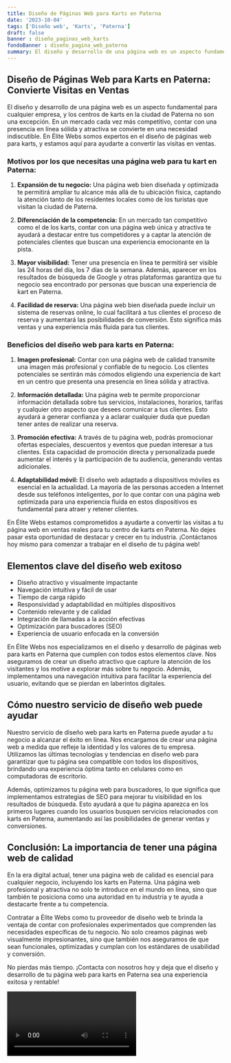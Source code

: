 ```yaml
---
title: Diseño de Páginas Web para Karts en Paterna
date: '2023-10-04'
tags: ['Diseño web', 'Karts', 'Paterna']
draft: false
banner : diseño_paginas_web_karts
fondoBanner : diseño_pagina_web_paterna
summary: El diseño y desarrollo de una página web es un aspecto fundamental para cualquier empresa, y los centros de karts en la ciudad de Paterna no son una excepción. En un mercado cada vez más competitivo, contar con una presencia en línea sólida y atractiva se convierte en una necesidad indiscutible. En Élite Webs somos expertos en el diseño de páginas web para karts, y estamos aquí para ayudarte a convertir las visitas en ventas.
---
```


## **Diseño de Páginas Web para Karts en Paterna: Convierte Visitas en Ventas**

El diseño y desarrollo de una página web es un aspecto fundamental para cualquier empresa, y los centros de karts en la ciudad de Paterna no son una excepción. En un mercado cada vez más competitivo, contar con una presencia en línea sólida y atractiva se convierte en una necesidad indiscutible. En Élite Webs somos expertos en el diseño de páginas web para karts, y estamos aquí para ayudarte a convertir las visitas en ventas.

### **Motivos por los que necesitas una página web para tu kart en Paterna:**

1. **Expansión de tu negocio:** Una página web bien diseñada y optimizada te permitirá ampliar tu alcance más allá de tu ubicación física, captando la atención tanto de los residentes locales como de los turistas que visitan la ciudad de Paterna.

2. **Diferenciación de la competencia:** En un mercado tan competitivo como el de los karts, contar con una página web única y atractiva te ayudará a destacar entre tus competidores y a captar la atención de potenciales clientes que buscan una experiencia emocionante en la pista.

3. **Mayor visibilidad:** Tener una presencia en línea te permitirá ser visible las 24 horas del día, los 7 días de la semana. Además, aparecer en los resultados de búsqueda de Google y otras plataformas garantiza que tu negocio sea encontrado por personas que buscan una experiencia de kart en Paterna.

4. **Facilidad de reserva:** Una página web bien diseñada puede incluir un sistema de reservas online, lo cual facilitará a tus clientes el proceso de reserva y aumentará las posibilidades de conversión. Esto significa más ventas y una experiencia más fluida para tus clientes.

### **Beneficios del diseño web para karts en Paterna:**

1. **Imagen profesional:** Contar con una página web de calidad transmite una imagen más profesional y confiable de tu negocio. Los clientes potenciales se sentirán más cómodos eligiendo una experiencia de kart en un centro que presenta una presencia en línea sólida y atractiva.

2. **Información detallada:** Una página web te permite proporcionar información detallada sobre tus servicios, instalaciones, horarios, tarifas y cualquier otro aspecto que desees comunicar a tus clientes. Esto ayudará a generar confianza y a aclarar cualquier duda que puedan tener antes de realizar una reserva.

3. **Promoción efectiva:** A través de tu página web, podrás promocionar ofertas especiales, descuentos y eventos que puedan interesar a tus clientes. Esta capacidad de promoción directa y personalizada puede aumentar el interés y la participación de tu audiencia, generando ventas adicionales.

4. **Adaptabilidad móvil:** El diseño web adaptado a dispositivos móviles es esencial en la actualidad. La mayoría de las personas acceden a Internet desde sus teléfonos inteligentes, por lo que contar con una página web optimizada para una experiencia fluida en estos dispositivos es fundamental para atraer y retener clientes.

En Élite Webs estamos comprometidos a ayudarte a convertir las visitas a tu página web en ventas reales para tu centro de karts en Paterna. No dejes pasar esta oportunidad de destacar y crecer en tu industria. ¡Contáctanos hoy mismo para comenzar a trabajar en el diseño de tu página web!

<GifSeo />

<Cta />

## Elementos clave del diseño web exitoso

- Diseño atractivo y visualmente impactante
- Navegación intuitiva y fácil de usar
- Tiempo de carga rápido
- Responsividad y adaptabilidad en múltiples dispositivos
- Contenido relevante y de calidad
- Integración de llamadas a la acción efectivas
- Optimización para buscadores (SEO)
- Experiencia de usuario enfocada en la conversión

En Élite Webs nos especializamos en el diseño y desarrollo de páginas web para karts en Paterna que cumplen con todos estos elementos clave. Nos aseguramos de crear un diseño atractivo que capture la atención de los visitantes y los motive a explorar más sobre tu negocio. Además, implementamos una navegación intuitiva para facilitar la experiencia del usuario, evitando que se pierdan en laberintos digitales.

## Cómo nuestro servicio de diseño web puede ayudar

Nuestro servicio de diseño web para karts en Paterna puede ayudar a tu negocio a alcanzar el éxito en línea. Nos encargamos de crear una página web a medida que refleje la identidad y los valores de tu empresa. Utilizamos las últimas tecnologías y tendencias en diseño web para garantizar que tu página sea compatible con todos los dispositivos, brindando una experiencia óptima tanto en celulares como en computadoras de escritorio.

Además, optimizamos tu página web para buscadores, lo que significa que implementamos estrategias de SEO para mejorar tu visibilidad en los resultados de búsqueda. Esto ayudará a que tu página aparezca en los primeros lugares cuando los usuarios busquen servicios relacionados con karts en Paterna, aumentando así las posibilidades de generar ventas y conversiones.

## Conclusión: La importancia de tener una página web de calidad

En la era digital actual, tener una página web de calidad es esencial para cualquier negocio, incluyendo los karts en Paterna. Una página web profesional y atractiva no solo te introduce en el mundo en línea, sino que también te posiciona como una autoridad en tu industria y te ayuda a destacarte frente a tu competencia.

Contratar a Élite Webs como tu proveedor de diseño web te brinda la ventaja de contar con profesionales experimentados que comprenden las necesidades específicas de tu negocio. No solo creamos páginas web visualmente impresionantes, sino que también nos aseguramos de que sean funcionales, optimizadas y cumplan con los estándares de usabilidad y conversión.

No pierdas más tiempo. ¡Contacta con nosotros hoy y deja que el diseño y desarrollo de tu página web para karts en Paterna sea una experiencia exitosa y rentable!

<Video />

<CtaBot job='Karts' city='Paterna'/>

<Gmaps query='Paterna+españa+maps' />